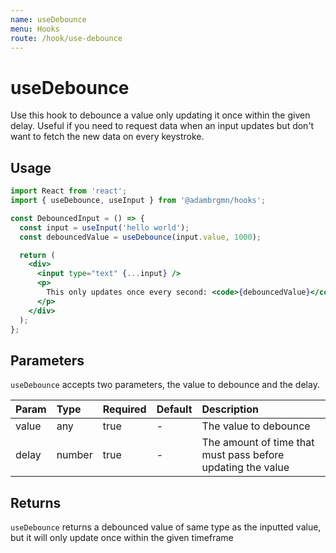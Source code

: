 ```yaml
---
name: useDebounce
menu: Hooks
route: /hook/use-debounce
---
```



# useDebounce

Use this hook to debounce a value only updating it once within the given delay.
Useful if you need to request data when an input updates but don't want to fetch
the new data on every keystroke.

## Usage

```jsx
import React from 'react';
import { useDebounce, useInput } from '@adambrgmn/hooks';

const DebouncedInput = () => {
  const input = useInput('hello world');
  const debouncedValue = useDebounce(input.value, 1000);

  return (
    <div>
      <input type="text" {...input} />
      <p>
        This only updates once every second: <code>{debouncedValue}</code>
      </p>
    </div>
  );
};
```

<Playground>
  <UseDebounceExample />
</Playground>

## Parameters

`useDebounce` accepts two parameters, the value to debounce and the delay.

| Param | Type   | Required | Default | Description                                                 |
| :---- | :----- | :------- | :------ | :---------------------------------------------------------- |
| value | any    | true     | -       | The value to debounce                                       |
| delay | number | true     | -       | The amount of time that must pass before updating the value |

## Returns

`useDebounce` returns a debounced value of same type as the inputted value, but
it will only update once within the given timeframe
